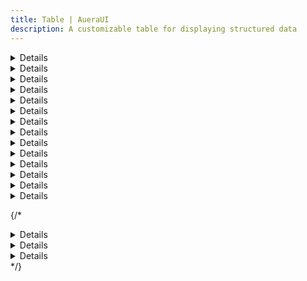 ```yaml
---
title: Table | AueraUI
description: A customizable table for displaying structured data
---
```


<DetailCard description='A customizable table for displaying structured data'/>

<Details>
<TableDemo />
</Details>

<Details id='examples'>
<HeaderLabel id='examples'>Examples</HeaderLabel>
</Details>

<Details id="hoverable-rows">
  <HeaderLabel id="hoverable-rows" as="h3">Hoverable Rows</HeaderLabel>
  <p className="text">
    Rows highlight when hovered over to improve readability and user experience.
    Add the <CodeTag>hoverable</CodeTag> prop to <CodeTag>TableRow</CodeTag> for this.
  </p>
  <HoverableTable />
</Details>

<Details id="bordered">
  <HeaderLabel id="bordered" as="h3">Bordered Table</HeaderLabel>
  <p className="text">
    Adds borders around table cells to clearly define rows and columns.
    Use the <CodeTag>bordered</CodeTag> prop.
  </p>
  <BorderedTable />
</Details>

<Details id="rounded">
  <HeaderLabel id="rounded" as="h3">Rounded Table</HeaderLabel>
  <p className="text">
    Applies rounded corners to the table for a softer and modern look.
    Use the <CodeTag>rounded</CodeTag> prop.
  </p>
  <RoundedTable />
</Details>

<Details id="raised">
  <HeaderLabel id="raised" as="h3">Raised Table</HeaderLabel>
  <p className="text">
    Gives the table a subtle shadow effect, making it appear elevated.
    Use the <CodeTag>raised</CodeTag> prop.
  </p>
  <RaisedTable />
</Details>

<Details id="tinted-header">
  <HeaderLabel id="tinted-header" as="h3">Tinted Header</HeaderLabel>
  <p className="text">
    Applies a background color to the table header to differentiate it from the body.
    Add the <CodeTag>tint</CodeTag> prop to <CodeTag>TableHead</CodeTag>.
  </p>
  <TintedHeader />
</Details>

<Details id="without-border">
  <HeaderLabel id="without-border" as="h3">Table Without Border</HeaderLabel>
  <p className="text">
    Removes the default table borders, creating a cleaner and more minimalistic look.
    Use the <CodeTag>noBorder</CodeTag> prop.
  </p>
  <TableWithoutBorder />
</Details>

<Details id="vertical-thread">
  <HeaderLabel id="vertical-thread" as="h3">Vertical Thread</HeaderLabel>
  <p className="text">
    Displays dividers between table columns for improved readability.
    Add the <CodeTag>verticalLine</CodeTag> prop to <CodeTag>TableRow</CodeTag>.
  </p>
  <VerticalThreadTable />
</Details>

<Details id="caption">
  <HeaderLabel id="caption" as="h3">Caption</HeaderLabel>
  <p className="text">
    Adds a descriptive caption above the table to provide context.
  </p>
  <TableCaption />
</Details>



<Details id='api-reference'>
<HeaderLabel id='api-reference'>API Reference</HeaderLabel>
</Details>

<Details id='table'>
<HeaderLabel id='table' as='h3'>Table</HeaderLabel>
<APITable reference={tableRef.root} />
</Details>

<Details id='table-head'>
<HeaderLabel id='table-head' as='h3'>TableHead</HeaderLabel>
<APITable reference={tableRef.head} />
</Details>

<Details id='table-row'>
<HeaderLabel id='table-row' as='h3'>TableRow</HeaderLabel>
<APITable reference={tableRef.row} />
</Details>

{/* <Details id='table-head-cell'>
<HeaderLabel id='table-head-cell' as='h3'>TableHeadCell</HeaderLabel>
<p className="text">.</p>
</Details>

<Details id='body'>
<HeaderLabel id='body' as='h3'>TableBody</HeaderLabel>
<p className="text">.</p>
</Details>

<Details id='cell'>
<HeaderLabel id='cell' as='h3'>TableCell</HeaderLabel>
<p className="text">.</p>
</Details> */}